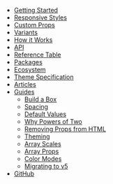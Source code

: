 - [Getting Started](/getting-started)
- [Responsive Styles](/responsive-styles)
- [Custom Props](/custom-props)
- [Variants](/variants)
- [How it Works](/how-it-works)
- [API](/api)
- [Reference Table](/table)
- [Packages](/packages)
- [Ecosystem](/ecosystem)
- [Theme Specification](/theme-specification)
- [Articles](/articles)
- [Guides](/guides)
  - [Build a Box](/guides/build-a-box)
  - [Spacing](/guides/spacing)
  - [Default Values](/guides/default-values)
  - [Why Powers of Two](/guides/why-powers-of-two)
  - [Removing Props from HTML](/guides/removing-props-from-html)
  - [Theming](/guides/theming)
  - [Array Scales](/guides/array-scales)
  - [Array Props](/guides/array-props)
  - [Color Modes](/guides/color-modes)
  - [Migrating to v5](/guides/migrating)
- [GitHub](https://github.com/styled-system/styled-system)
